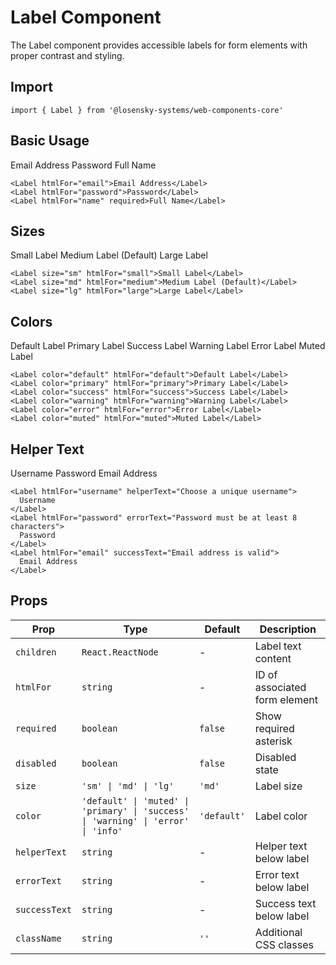 
# Label Component

The Label component provides accessible labels for form elements with proper contrast and styling.

## Import

```tsx
import { Label } from '@losensky-systems/web-components-core'
```

## Basic Usage

<div style={{ marginBottom: '2rem' }}>
  <Label htmlFor="email">Email Address</Label>
  <Label htmlFor="password">Password</Label>
  <Label htmlFor="name" required>Full Name</Label>
</div>

```tsx
<Label htmlFor="email">Email Address</Label>
<Label htmlFor="password">Password</Label>
<Label htmlFor="name" required>Full Name</Label>
```

## Sizes

<div style={{ marginBottom: '2rem' }}>
  <Label size="sm" htmlFor="small">Small Label</Label>
  <Label size="md" htmlFor="medium">Medium Label (Default)</Label>
  <Label size="lg" htmlFor="large">Large Label</Label>
</div>

```tsx
<Label size="sm" htmlFor="small">Small Label</Label>
<Label size="md" htmlFor="medium">Medium Label (Default)</Label>
<Label size="lg" htmlFor="large">Large Label</Label>
```

## Colors

<div style={{ marginBottom: '2rem' }}>
  <Label color="default" htmlFor="default">Default Label</Label>
  <Label color="primary" htmlFor="primary">Primary Label</Label>
  <Label color="success" htmlFor="success">Success Label</Label>
  <Label color="warning" htmlFor="warning">Warning Label</Label>
  <Label color="error" htmlFor="error">Error Label</Label>
  <Label color="muted" htmlFor="muted">Muted Label</Label>
</div>

```tsx
<Label color="default" htmlFor="default">Default Label</Label>
<Label color="primary" htmlFor="primary">Primary Label</Label>
<Label color="success" htmlFor="success">Success Label</Label>
<Label color="warning" htmlFor="warning">Warning Label</Label>
<Label color="error" htmlFor="error">Error Label</Label>
<Label color="muted" htmlFor="muted">Muted Label</Label>
```

## Helper Text

<div style={{ marginBottom: '2rem' }}>
  <Label htmlFor="username" helperText="Choose a unique username">
    Username
  </Label>
  <Label htmlFor="password" errorText="Password must be at least 8 characters">
    Password
  </Label>
  <Label htmlFor="email" successText="Email address is valid">
    Email Address
  </Label>
</div>

```tsx
<Label htmlFor="username" helperText="Choose a unique username">
  Username
</Label>
<Label htmlFor="password" errorText="Password must be at least 8 characters">
  Password
</Label>
<Label htmlFor="email" successText="Email address is valid">
  Email Address
</Label>
```

## Props

| Prop | Type | Default | Description |
|------|------|---------|-------------|
| `children` | `React.ReactNode` | - | Label text content |
| `htmlFor` | `string` | - | ID of associated form element |
| `required` | `boolean` | `false` | Show required asterisk |
| `disabled` | `boolean` | `false` | Disabled state |
| `size` | `'sm' \| 'md' \| 'lg'` | `'md'` | Label size |
| `color` | `'default' \| 'muted' \| 'primary' \| 'success' \| 'warning' \| 'error' \| 'info'` | `'default'` | Label color |
| `helperText` | `string` | - | Helper text below label |
| `errorText` | `string` | - | Error text below label |
| `successText` | `string` | - | Success text below label |
| `className` | `string` | `''` | Additional CSS classes |
